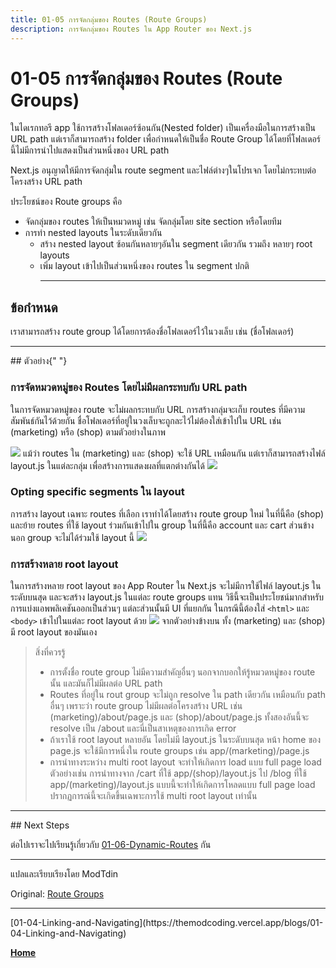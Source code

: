 ```yaml
---
title: 01-05 การจัดกลุ่มของ Routes (Route Groups)
description: การจัดกลุ่มของ Routes ใน App Router ของ Next.js
---
```


# 01-05 การจัดกลุ่มของ Routes (Route Groups)

ในไดเรกทอรี app ใช้การสร้างโฟลเดอร์ซ้อนกัน(Nested folder) เป็นเครื่องมือในการสร้างเป็น URL path แต่เราก็สามารถสร้าง folder เพื่อกำหนดให้เป็นชื่อ Route Group ได้โดยที่โฟลเดอร์นี้ไม่มีการนำไปแสดงเป็นส่วนหนึ่งของ URL path

Next.js อนุญาตให้มีการจัดกลุ่มใน route segment และไฟล์ต่างๆในโปรเจก โดยไม่กระทบต่อโครงสร้าง URL path

ประโยชน์ของ Route groups คือ

- จัดกลุ่มของ routes ให้เป็นหมวดหมู่ เช่น จัดกลุ่มโดย site section หรือโดยทีม
- การทำ nested layouts ในระดับเดียวกัน
  - สร้าง nested layout ซ้อนกันหลายๆอันใน segment เดียวกัน รวมถึง หลายๆ root layouts
  - เพิ่ม layout เข้าไปเป็นส่วนหนึ่งของ routes ใน segment ปกติ
    <hr />

## ข้อกำหนด

เราสามารถสร้าง route group ได้โดยการต้องชื่อโฟลเดอร์ไว้ในวงเล็บ เช่น (ชื่อโฟลเดอร์)

<hr />
## ตัวอย่าง{" "}

### การจัดหมวดหมู่ของ Routes โดยไม่มีผลกระทบกับ URL path

ในการจัดหมวดหมู่ของ route จะไม่ผลกระทบกับ URL การสร้างกลุ่มจะเก็บ routes ที่มีความสัมพันธ์กันไว้ด้วยกัน
ชื่อโฟลเดอร์ที่อยู่ในวงเล็บจะถูกละไว้ไม่ต้องใส่เข้าไปใน URL เช่น (marketing) หรือ (shop) ตามตัวอย่างในภาพ

![](/01-05-img/route-group-organisation.avif)
แม้ว่า routes ใน (marketing) และ (shop) จะใช้ URL เหมือนกัน แต่เราก็สามารถสร้างไฟล์ layout.js ในแต่ละกลุ่ม เพื่อสร้างการแสดงผลที่แตกต่างกันได้
![](/01-05-img/route-group-multiple-layouts.avif)

### Opting specific segments ใน layout

การสร้าง layout เฉพาะ routes ที่เลือก เราทำได้โดยสร้าง route group ใหม่ ในที่นี้คือ (shop) และย้าย routes ที่ใช้ layout ร่วมกันเข้าไปใน group ในที่นี้คือ account และ cart ส่วนข้างนอก group จะไม่ได้ร่วมใช้ layout นี้
![](/01-05-img/route-group-opt-in-layouts.avif)

### การสร้างหลาย root layout

ในการสร้างหลาย root layout ของ App Router ใน Next.js จะไม่มีการใช้ไฟล์ layout.js ในระดับบนสุด และจะสร้าง layout.js ในแต่ละ route groups แทน วิธีนี้จะเป็นประโยชน์มากสำหรับการแบ่งแอพพลิเคชันออกเป็นส่วนๆ แต่ละส่วนนั้นมี UI ที่แยกกัน ในกรณีนี้ต้องใส่ `<html>` และ `<body>` เข้าไปในแต่ละ root layout ด้วย
![](/01-05-img/route-group-multiple-layouts.avif)
จากตัวอย่างข้างบน ทั้ง (marketing) และ (shop) มี root layout ของมันเอง

> สิ่งที่ควรรู้
>
> - การตั้งชื่อ route group ไม่มีความสำคัญอื่นๆ นอกจากบอกให้รู้หมวดหมู่ของ route นั้น และมันก็ไม่มีผลต่อ URL path
> - Routes ที่อยู่ใน rout group จะไม่ถูก resolve ใน path เดียวกัน เหมือนกับ path อื่นๆ เพราะว่า route group ไม่มีผลต่อโครงสร้าง URL เช่น (marketing)/about/page.js และ (shop)/about/page.js ทั้งสองอันนี้จะ resolve เป็น /about และนี่เป็นสาเหตุของการเกิด error
> - ถ้าเราใช้ root layout หลายอัน โดยไม่มี layout.js ในระดับบนสุด หน้า home ของ page.js จะใช้มีการหนึ่งใน route groups เช่น app/(marketing)/page.js
> - การนำทางระหว่าง multi root layout จะทำให้เกิดการ load แบบ full page load ตัวอย่างเช่น การนำทางจาก /cart ที่ใช้ app/(shop)/layout.js ไป /blog ที่ใช้ app/(marketing)/layout.js แบบนี้จะทำให้เกิดการโหลดแบบ full page load ปรากฏการณ์นี้จะเกิดขึ้นเฉพาะการใช้ multi root layout เท่านั้น

<hr />
## Next Steps

ต่อไปเราจะไปเรียนรู้เกี่ยวกับ [01-06-Dynamic-Routes](https://themodcoding.vercel.app/blogs/01-06-Dynamic-Routes) กัน

<hr />
แปลและเรียบเรียงโดย ModTdin

Original: [Route Groups](https://nextjs.org/docs/app/building-your-application/routing/route-groups)

<hr />
[01-04-Linking-and-Navigating](https://themodcoding.vercel.app/blogs/01-04-Linking-and-Navigating)

[**Home**](/)
